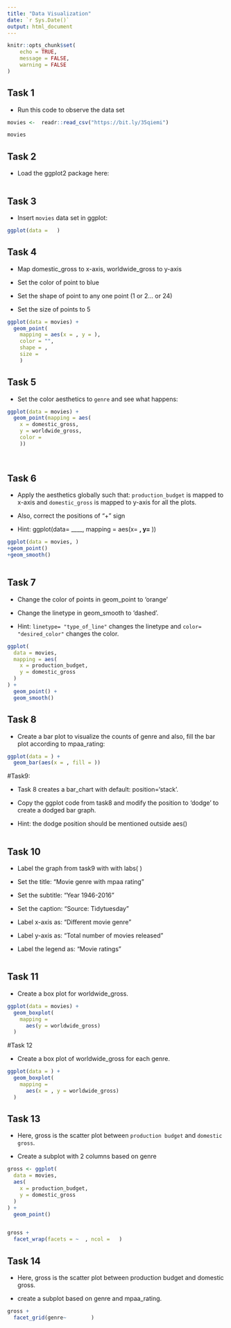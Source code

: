 ```yaml
---
title: "Data Visualization"
date: `r Sys.Date()`
output: html_document
---
```


```r
knitr::opts_chunk$set(
	echo = TRUE,
	message = FALSE,
	warning = FALSE
)
```

## Task 1

- Run this code to observe the data set

```r
movies <-  readr::read_csv("https://bit.ly/35qiemi")

movies

```

## Task 2

- Load the ggplot2 package here:

```r


```

## Task 3

- Insert `movies` data set in ggplot:

```r

ggplot(data =   )

```

## Task 4

- Map domestic_gross to x-axis, worldwide_gross to y-axis

- Set the color of point to blue

- Set the shape of point to any one point (1 or 2... or 24)

- Set the size of points to 5

```r

ggplot(data = movies) +
  geom_point(
    mapping = aes(x = , y = ),
    color = "",
    shape = ,
    size =
    )
```

## Task 5

- Set the color aesthetics to `genre` and see what happens:


```r

ggplot(data = movies) +
  geom_point(mapping = aes(
    x = domestic_gross,
    y = worldwide_gross,
    color =
    ))
             
              
```

## Task 6

- Apply the aesthetics globally such that:
 `production_budget` is mapped to x-axis and
 `domestic_gross` is mapped to y-axis for all the plots.

- Also, correct the positions of "+" sign

- Hint: ggplot(data= ____, mapping = aes(x= __, y= __))

```r

ggplot(data = movies, )
+geom_point()
+geom_smooth()



```

## Task 7

- Change the color of points in geom_point to 'orange'

- Change the linetype in geom_smooth to 'dashed'.

- Hint: 
   `linetype= "type_of_line"` changes the linetype and 
   `color= "desired_color"` changes the color.

```r
ggplot(
  data = movies,
  mapping = aes(
    x = production_budget,
    y = domestic_gross
  )
) +
  geom_point() +
  geom_smooth()

```

## Task 8

- Create a bar plot to visualize the counts of genre and also, 
  fill the bar plot according to mpaa_rating:

```r
ggplot(data = ) +
  geom_bar(aes(x = , fill = ))
```

#Task9:

- Task 8 creates a bar_chart with default: position='stack'.

- Copy the ggplot code from task8 and modify the position to      'dodge' to create a dodged bar graph.

- Hint: the dodge position should be mentioned outside aes()

```r



```

## Task 10

- Label the graph from task9 with with labs(   )

- Set the title: "Movie genre with mpaa rating"

- Set the subtitle: "Year 1946-2016"

- Set the caption: "Source: Tidytuesday"

- Label x-axis as: "Different movie genre"

- Label y-axis as: "Total number of movies released"

- Label the legend as: "Movie ratings"

```r









```

## Task 11

- Create a box plot for worldwide_gross.

```r

ggplot(data = movies) +
  geom_boxplot(
    mapping =
      aes(y = worldwide_gross)
  )

```

#Task 12

- Create a box plot of worldwide_gross for each genre.

```r

ggplot(data = ) +
  geom_boxplot(
    mapping =
      aes(x = , y = worldwide_gross)
  )
```

## Task 13

- Here, gross is the scatter plot between 
  `production budget` and `domestic gross`.
  
- Create a subplot with 2 columns based on genre

```r
gross <- ggplot(
  data = movies,
  aes(
    x = production_budget,
    y = domestic_gross
  )
) +
  geom_point()


gross + 
  facet_wrap(facets = ~  , ncol =   )

```

## Task 14

- Here, gross is the scatter plot between production budget and domestic gross.

- create a subplot based on genre and mpaa_rating.

```r

gross +
  facet_grid(genre~        )


```

